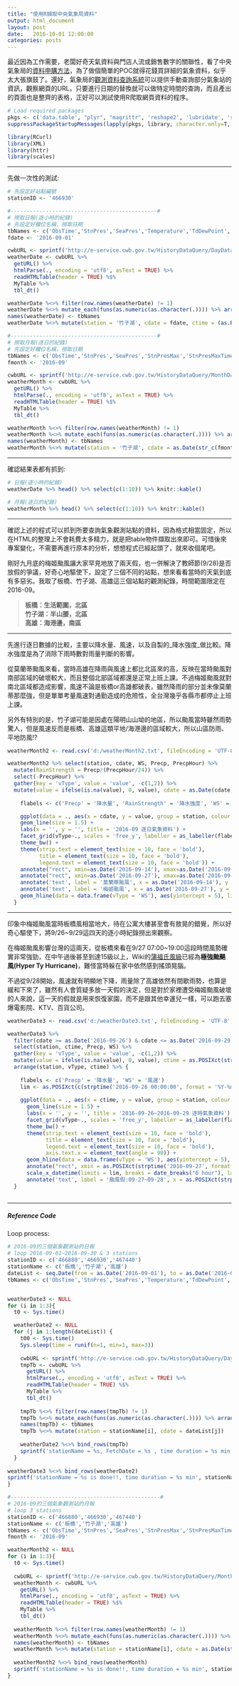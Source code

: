 ```yaml
---
title: "使用R擷取中央氣象局資料"
output: html_document
layout: post
date:   2016-10-01 12:00:00
categories: posts
---
```


最近因為工作需要，老闆好奇天氣資料與門店人流或銷售數字的關聯性，看了中央氣象局的[資料申購方法](http://e-service.cwb.gov.tw/wdps/cwb_fee.htm)，為了做個簡單的POC就得花錢買詳細的氣象資料，似乎太大張旗鼓了。還好，氣象局的[觀測資料查詢系統](http://e-service.cwb.gov.tw/HistoryDataQuery/index.jsp)可以提供手動查詢部分氣象站的資訊，觀察網頁的URL，只要進行日期的替換就可以做特定時間的查詢，而且產出的頁面也是整齊的表格，正好可以測試使用R爬取網頁資料的程序。


```r
# Load required packages
pkgs <- c('data.table', "plyr", "magrittr", 'reshape2', 'lubridate', 'stringr', 'ggplot2', 'dplyr', 'tidyr')
suppressPackageStartupMessages(lapply(pkgs, library, character.only=T, lib.loc = .libPaths()[1]))

library(RCurl)
library(XML)
library(httr)
library(scales)

```

***

先做一次性的測試:  

```r
# 先設定好站點編號
stationID <- '466930'

#----------------------------------------------#
# 撈取日報(逐小時的紀錄)
# 先設定好欄位名稱，撈取日期
tbNames <- c('ObsTime','StnPres','SeaPres','Temperature','TdDewPoint','RH','WS','WD','WSGust','WDGust','Precp','PrecpHour','SunShine','GloblRad','Visb')
fdate <- '2016-09-01'

cwbURL <- sprintf('http://e-service.cwb.gov.tw/HistoryDataQuery/DayDataController.do?command=viewMain&station=%s&stname=%s&datepicker=%s', stationID, '%25E8%2587%25BA%25E5%258C%2597', fdate)
weatherDate <- cwbURL %>%
  getURL() %>%
  htmlParse(., encoding = 'utf8', asText = TRUE) %>%
  readHTMLTable(header = TRUE) %$%
  MyTable %>%
  tbl_dt()

weatherDate %<>% filter(row.names(weatherDate) != 1)
weatherDate %<>% mutate_each(funs(as.numeric(as.character(.)))) %>% arrange(V1)
names(weatherDate) <- tbNames
weatherDate %<>% mutate(station = '竹子湖', cdate = fdate, ctime = (as.POSIXct(fdate)+hours(ObsTime-1)))

#----------------------------------------------#
# 撈取月報(逐日的紀錄)
# 先設定好欄位名稱，撈取日期
tbNames <- c('ObsTime','StnPres','SeaPres','StnPresMax','StnPresMaxTime','StnPresMin','StnPresMinTime','Temperature','TMax','TMaxTime','TMin','TMinTime','TdDewPoint','RH','RHMin','RHMinTime','WS','WD','WSGust','WDGust','WGustTime','Precp','PrecpHour','PrecpMax10','PrecpMax10Time','PrecpHrMax','PrecpHrMaxTime','SunShine','SunShineRate','GloblRad','VisbMean','EvapA')
fmonth <- '2016-09'

cwbURL <- sprintf('http://e-service.cwb.gov.tw/HistoryDataQuery/MonthDataController.do?command=viewMain&station=%s&stname=%s&datepicker=%s', stationID, '%25E7%25AB%25B9%25E5%25AD%2590%25E6%25B9%2596', fmonth)
weatherMonth <- cwbURL %>% 
  getURL() %>% 
  htmlParse(., encoding = 'utf8', asText = TRUE) %>% 
  readHTMLTable(header = TRUE) %$%
  MyTable %>% 
  tbl_dt()

weatherMonth %<>% filter(row.names(weatherMonth) != 1)
weatherMonth %<>% mutate_each(funs(as.numeric(as.character(.)))) %>% arrange(V1) 
names(weatherMonth) <- tbNames
weatherMonth %<>% mutate(station = '竹子湖', cdate = as.Date(str_c(fmonth, ObsTime, sep = '-')))

```

***

確認結果表都有抓到:
```r
# 日報(逐小時的紀錄)
weatherDate %>% head() %>% select(c(1:10)) %>% knitr::kable()

# 月報(逐日的紀錄)
weatherMonth %>% head() %>% select(c(1:10)) %>% knitr::kable()

```

***

確認上述的程式可以抓到所要查詢氣象觀測站點的資料，因為格式相當固定，所以在HTML的整理上不會耗費太多精力，就是把table物件擷取出來即可。可惜後來專案變化，不需要再進行原本的分析，想想程式已經起頭了，就來收個尾吧。

剛好九月底的梅姬颱風讓大家罕見地放了兩天假，也一併解決了教師節(9/28)是否放假的爭議，好奇心地驅使下，設定了三個不同的站點，想來看看當時的天氣到底有多惡劣。我取了板橋、竹子湖、高雄這三個站點的觀測紀錄，時間範圍限定在2016-09。

> 
**板橋：生活範圍，北區**  
**竹子湖：半山腰，北區**  
**高雄：海港邊，南區**  

***

先進行逐日數據的比較，主要以降水量、風速，以及自製的_降水強度_做比較。降水強度是為了消除下雨時數對雨量判斷的影響。

從莫蘭蒂颱風來看，當時高雄在降雨與風速上都比北區來的高，反映在當時颱風對南部區域的破壞較大，而且整個北部區域都還是正常上班上課。不過梅姬颱風就對南北區域都造成影響，風速不論是板橋or高雄都破表，雖然降雨的部分並未像莫蘭蒂那麼強，但是單單考量風速對通勤造成的危險性，全台灣幾乎各縣市都停止上班上課。

另外有特別的是，竹子湖可能是因處在陽明山山坳的地區，所以颱風當時雖然雨勢驚人，但是風速反而是板橋、高雄這類平地/海港邊的區域較大，所以山區防雨、平地防風!?

```r
weatherMonth2 <- read.csv('d:/weatherMonth2.txt', fileEncoding = 'UTF-8', sep = ',', header = TRUE, stringsAsFactors = FALSE) %>% tbl_dt()

weatherMonth2 %>% select(station, cdate, WS, Precp, PrecpHour) %>%
  mutate(RainStrength = Precp/(PrecpHour/24)) %>%
  select(-PrecpHour) %>%
  gather(key = 'vType', value = 'value', -c(1,2)) %>%
  mutate(value = ifelse(is.na(value), 0, value), cdate = as.Date(cdate)) %>% {
    
    flabels <- c('Precp' = '降水量', 'RainStrength' = '降水強度', 'WS' = '風速')

    ggplot(data = ., aes(x = cdate, y = value, group = station, colour = station)) +
    geom_line(size = 1.5) +
    labs(x = '', y = '', title = '2016-09 逐日氣象資料') +
    facet_grid(vType~., scales = 'free_y', labeller = as_labeller(flabels)) +
    theme_bw() +
    theme(strip.text = element_text(size = 10, face = 'bold'),
          title = element_text(size = 10, face = 'bold'),
          legend.text = element_text(size = 10, face = 'bold')) +
    annotate("rect", xmin=as.Date('2016-09-14'), xmax=as.Date('2016-09-15'), ymin=0, ymax=Inf, alpha=0.2, fill="red") +
    annotate("rect", xmin=as.Date('2016-09-27'), xmax=as.Date('2016-09-28'), ymin=0, ymax=Inf, alpha=0.2, fill="red") +
    annotate('text', label = '莫蘭蒂颱風', x = as.Date('2016-09-14'), y = Inf, vjust = 2, hjust = 1) +
    annotate('text', label = '梅姬颱風', x = as.Date('2016-09-27'), y = Inf, vjust = 2, hjust = 1) +
    geom_hline(data = data.frame(vType = 'WS'), aes(yintercept = 5), linetype = 2, colour = 'grey50')
  }

```

***

印象中梅姬颱風當時板橋風相當地大，待在公寓大樓甚至會有敖晃的錯覺，所以好奇心驅使下，將9/26~9/29這四天的逐小時紀錄撈出來觀察。

在梅姬颱風影響台灣的這兩天，從板橋來看在9/27 07:00~19:00這段時間風勢確實非常強勁，在中午過後甚至到達15級以上，Wiki的[蒲福氏風級](https://zh.wikipedia.org/wiki/%E8%92%B2%E7%A6%8F%E6%B0%8F%E9%A2%A8%E7%B4%9A)已經為**極強颱颶風(Hyper Ty Hurricane)**，難怪當時躲在家中依然感到搖頭晃腦。

不過從9/28開始，風速就有明顯地下降，雨量除了高雄依然有間歇雨勢，也算是緩和下來了，雖然有人會質疑多放一天假的決定，但是對於家裡遭受梅姬颱風破壞的人來說，這一天的假就是用來恢復家園，而不是跟其他幸運兒一樣，可以跑去塞爆電影院、KTV、百貨公司。

```r
weatherDate3 <- read.csv('d:/weatherDate3.txt', fileEncoding = 'UTF-8', sep = ',', header = TRUE, stringsAsFactors = FALSE) %>% tbl_dt()

weatherDate3 %>% 
  filter(cdate >= as.Date('2016-09-26') & cdate <= as.Date('2016-09-29')) %>% 
  select(station, ctime, Precp, WS) %>% 
  gather(key = 'vType', value = 'value', -c(1,2)) %>%
  mutate(value = ifelse(is.na(value), 0, value), ctime = as.POSIXct(strptime(ctime, format = '%Y-%m-%d %H:%M:%S'))) %>% 
  arrange(station, vType, ctime) %>% {
   
    flabels <- c('Precp' = '降水量', 'WS' = '風速')
    lim <- as.POSIXct(c(strptime('2016-09-26 00:00:00', format = '%Y-%m-%d %H:%M:%S'), strptime('2016-09-30 00:00:00', format = '%Y-%m-%d %H:%M:%S')))
    
    ggplot(data = ., aes(x = ctime, y = value, group = station, colour = station)) +
      geom_line(size = 1.5) + 
      labs(x = '', y = '', title = '2016-09-26~2016-09-29 逐時氣象資料') +
      facet_grid(vType~., scales = 'free_y', labeller = as_labeller(flabels)) +
      theme_bw() +
      theme(strip.text = element_text(size = 10, face = 'bold'),
            title = element_text(size = 10, face = 'bold'),
            legend.text = element_text(size = 10, face = 'bold'),
            axis.text.x = element_text(angle = 90)) +
      geom_hline(data = data.frame(vType = 'WS'), aes(yintercept = 5), linetype = 2, colour = 'grey50') +
      annotate("rect", xmin = as.POSIXct(strptime('2016-09-27', format = '%Y-%m-%d')), xmax = as.POSIXct(strptime('2016-09-29', format = '%Y-%m-%d')), ymin=0, ymax=Inf, alpha=0.2, fill="red") +
      scale_x_datetime(limits = lim, breaks = date_breaks("6 hour"), labels = date_format("%m/%d %H:%M", tz = 'Asia/Taipei')) +
      annotate('text', label = '颱風假:09-27~09-28', x = as.POSIXct(strptime('2016-09-29', format = '%Y-%m-%d')), y = Inf, vjust = 2, hjust = 1)
  }
  
```


***

##### **Reference Code**
Loop process:

```r
# 2016-09的三個氣象觀測站的日報
# loop 2016-09-01~2016-09-30 & 3 stations
stationID <- c('466880','466930','467440')
stationName <- c('板橋','竹子湖','高雄')
dateList <- seq.Date(from = as.Date('2016-09-01'), to = as.Date('2016-09-30'), by = 'days')
tbNames <- c('ObsTime','StnPres','SeaPres','Temperature','TdDewPoint','RH','WS','WD','WSGust','WDGust','Precp','PrecpHour','SunShine','GloblRad','Visb')


weatherDate3 <- NULL
for (i in 1:3){
  t0 <- Sys.time()

  weatherDate2 <- NULL
  for (j in 1:length(dateList)) {
    t00 <- Sys.time()
    Sys.sleep(time = runif(n=1, min=1, max=3))
    
    cwbURL <- sprintf('http://e-service.cwb.gov.tw/HistoryDataQuery/DayDataController.do?command=viewMain&station=%s&stname=%s&datepicker=%s', stationID[i], '%25E8%2587%25BA%25E5%258C%2597', dateList[j])
    tmpTb <- cwbURL %>% 
      getURL() %>% 
      htmlParse(., encoding = 'utf8', asText = TRUE) %>% 
      readHTMLTable(header = TRUE) %$%
      MyTable %>% 
      tbl_dt()
    
    tmpTb %<>% filter(row.names(tmpTb) != 1)
    tmpTb %<>% mutate_each(funs(as.numeric(as.character(.)))) %>% arrange(V1) 
    names(tmpTb) <- tbNames
    tmpTb %<>% mutate(station = stationName[i], cdate = dateList[j])
    
    weatherDate2 %<>% bind_rows(tmpTb)
    sprintf('stationName = %s, FetchDate = %s , time duration = %s min', stationName[i], dateList[j], difftime(Sys.time(), t00, units = 'mins')) %>% print()
  }
  
weatherDate3 %<>% bind_rows(weatherDate2)
sprintf('stationName = %s is done!!, time duration = %s min', stationName[i], difftime(Sys.time(), t0, units = 'mins')) %>% print()
}

#-----------------------------------------------#
# 2016-09的三個氣象觀測站的月報
# loop 3 stations
stationID <- c('466880','466930','467440')
stationName <- c('板橋','竹子湖','高雄')
tbNames <- c('ObsTime','StnPres','SeaPres','StnPresMax','StnPresMaxTime','StnPresMin','StnPresMinTime','Temperature','TMax','TMaxTime','TMin','TMinTime','TdDewPoint','RH','RHMin','RHMinTime','WS','WD','WSGust','WDGust','WGustTime','Precp','PrecpHour','PrecpMax10','PrecpMax10Time','PrecpHrMax','PrecpHrMaxTime','SunShine','SunShineRate','GloblRad','VisbMean','EvapA')
fmonth <- '2016-09'

weatherMonth2 <- NULL
for (i in 1:3){
  t0 <- Sys.time()
  
  cwbURL <- sprintf('http://e-service.cwb.gov.tw/HistoryDataQuery/MonthDataController.do?command=viewMain&station=%s&stname=%s&datepicker=%s', stationID[i], '%25E7%25AB%25B9%25E5%25AD%2590%25E6%25B9%2596', fmonth)
  weatherMonth <- cwbURL %>% 
    getURL() %>% 
    htmlParse(., encoding = 'utf8', asText = TRUE) %>% 
    readHTMLTable(header = TRUE) %$%
    MyTable %>% 
    tbl_dt()
  
  weatherMonth %<>% filter(row.names(weatherMonth) != 1)
  weatherMonth %<>% mutate_each(funs(as.numeric(as.character(.)))) %>% arrange(V1) 
  names(weatherMonth) <- tbNames
  weatherMonth %<>% mutate(station = stationName[i], cdate = as.Date(str_c(fmonth, ObsTime, sep = '-')))
  
  weatherMonth2 %<>% bind_rows(weatherMonth)
  sprintf('stationName = %s is done!!, time duration = %s min', stationName[i], difftime(Sys.time(), t0, units = 'mins')) %>% print()
}

```




